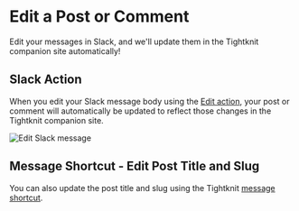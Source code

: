 # Edit a Post or Comment

Edit your messages in Slack, and we'll update them in the Tightknit companion site automatically!

## Slack Action

When you edit your Slack message body using the [Edit action](https://slack.com/help/articles/202395258-Edit-or-delete-messages#edit-a-message), your post or comment will
automatically be updated to reflect those changes in the Tightknit companion site.

![Edit Slack message](/edit-message.png)

## Message Shortcut - Edit Post Title and Slug

You can also update the post title and slug using the Tightknit [message shortcut](../message-shortcuts).
